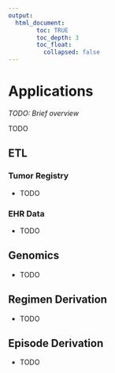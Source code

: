 ```yaml
---
output: 
  html_document:
        toc: TRUE
        toc_depth: 3
        toc_float:
          collapsed: false
---
```



# **Applications**

*TODO: Brief overview *

TODO 


## **ETL**

### Tumor Registry
- TODO
<br>

### EHR Data
- TODO
<br>

## **Genomics**
- TODO
<br>


## **Regimen Derivation** 
- TODO 
<br>

## **Episode Derivation**
- TODO
<br>
